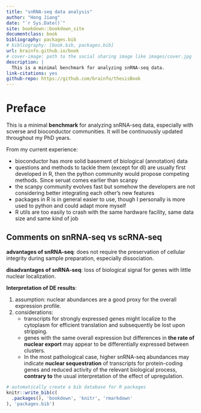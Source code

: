 ```yaml
--- 
title: "snRNA-seq data analysis"
author: "Hong Jiang"
date: "`r Sys.Date()`"
site: bookdown::bookdown_site
documentclass: book
bibliography: packages.bib
# bibliography: [book.bib, packages.bib]
url: brainfo.github.io/book
# cover-image: path to the social sharing image like images/cover.jpg
description: |
  This is a minimal benchmark for analyzing snRNA-seq data.
link-citations: yes
github-repo: https://github.com/brainfo/thesisBook
---
```


# Preface

This is a minimal __benchmark__ for analyzing snRNA-seq data, especially with scverse and bioconductor communities. It will be continuously updated throughout my PhD years.

From my current experience:

- bioconductor has more solid basement of biological (annotation) data
- questions and methods to tackle them (except for dl) are usually first developed in R, then the python community would propose competing methods. Since seruat comes earlier than scanpy
- the scanpy community evolves fast but somehow the developers are not considering better integrating each other's new features
- packages in R is in general easier to use, though I personally is more used to python and could adapt more myself
- R utils are too easily to crash with the same hardware facility, same data size and same kind of job

## Comments on snRNA-seq vs scRNA-seq
__advantages of snRNA-seq__: does not require the preservation of cellular integrity during sample preparation, especially dissociation.  

__disadvantages of snRNA-seq__: loss of biological signal for genes with little nuclear localization.  

__Interpretation of DE results__:

1. assumption: nuclear abundances are a good proxy for the overall expression profile.
2. considerations:
    + transcripts for strongly expressed genes might localize to the cytoplasm for efficient translation and subsequently be lost upon stripping.
    + genes with the same overall expression but differences in __the rate of nuclear export__ may appear to be differentially expressed between clusters.
    + In the most pathological case, higher snRNA-seq abundances may indicate __nuclear sequestration__ of transcripts for protein-coding genes and reduced activity of the relevant biological process, __contrary to__ the usual interpretation of the effect of upregulation.
  

<!-- ## Usage  -->

<!-- Each **bookdown** chapter is an .Rmd file, and each .Rmd file can contain one (and only one) chapter. A chapter *must* start with a first-level heading: `# A good chapter`, and can contain one (and only one) first-level heading. -->

<!-- Use second-level and higher headings within chapters like: `## A short section` or `### An even shorter section`. -->

<!-- The `index.Rmd` file is required, and is also your first book chapter. It will be the homepage when you render the book. -->

<!-- ## Render book -->

<!-- You can render the HTML version of this example book without changing anything: -->

<!-- 1. Find the **Build** pane in the RStudio IDE, and -->

<!-- 1. Click on **Build Book**, then select your output format, or select "All formats" if you'd like to use multiple formats from the same book source files. -->

<!-- Or build the book from the R console: -->

<!-- ```{r, eval=FALSE} -->
<!-- bookdown::render_book() -->
<!-- ``` -->

<!-- To render this example to PDF as a `bookdown::pdf_book`, you'll need to install XeLaTeX. You are recommended to install TinyTeX (which includes XeLaTeX): <https://yihui.org/tinytex/>. -->

<!-- ## Preview book -->

<!-- As you work, you may start a local server to live preview this HTML book. This preview will update as you edit the book when you save individual .Rmd files. You can start the server in a work session by using the RStudio add-in "Preview book", or from the R console: -->

<!-- ```{r eval=FALSE} -->
<!-- bookdown::serve_book() -->
<!-- ``` -->


```r
# automatically create a bib database for R packages
knitr::write_bib(c(
  .packages(), 'bookdown', 'knitr', 'rmarkdown'
), 'packages.bib')
```
